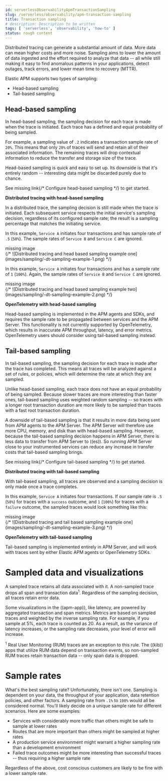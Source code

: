 ```yaml
---
id: serverlessObservabilityApmTransactionSampling
slug: /serverless/observability/apm-transaction-sampling
title: Transaction sampling
# description: Description to be written
tags: [ 'serverless', 'observability', 'how-to' ]
status: rough content
---
```



<RoughContent />

<div id="sampling"></div>

Distributed tracing can generate a substantial amount of data.
More data can mean higher costs and more noise.
Sampling aims to lower the amount of data ingested and the effort required to analyze that data --
all while still making it easy to find anomalous patterns in your applications, detect outages, track errors,
and lower mean time to recovery (MTTR).

Elastic APM supports two types of sampling:

* <DocLink id="serverlessObservabilityApmTransactionSampling" section="head-based-sampling">Head-based sampling</DocLink>
* <DocLink id="serverlessObservabilityApmTransactionSampling" section="tail-based-sampling">Tail-based sampling</DocLink>

<div id="head-based-sampling"></div>

## Head-based sampling

In head-based sampling, the sampling decision for each trace is made when the trace is initiated.
Each trace has a defined and equal probability of being sampled.

For example, a sampling value of `.2` indicates a transaction sample rate of `20%`.
This means that only `20%` of traces will send and retain all of their associated information.
The remaining traces will drop contextual information to reduce the transfer and storage size of the trace.

Head-based sampling is quick and easy to set up.
Its downside is that it's entirely random -- interesting
data might be discarded purely due to chance.

See <DocBadge><DocIcon size="s" type="unlink" title="missing link"/> missing link</DocBadge>{/*  <DocLink id="enApmGuideConfigureHeadBasedSampling">Configure head-based sampling</DocLink> */} to get started.

**Distributed tracing with head-based sampling**

In a distributed trace, the sampling decision is still made when the trace is initiated.
Each subsequent service respects the initial service's sampling decision, regardless of its configured sample rate;
the result is a sampling percentage that matches the initiating service.

In this example, `Service A` initiates four transactions and has sample rate of `.5` (`50%`).
The sample rates of `Service B` and `Service C` are ignored.

<div style={{ backgroundColor: "#F1F4FA", width: "100%", height: "250px", textAlign: "center", paddingTop: "110px", marginBottom: "20px" }}><DocIcon type="image" title="missing image"/> missing image</div>
{/* ![Distributed tracing and head based sampling example one](images/sampling/-dt-sampling-example-1.png) */}

In this example, `Service A` initiates four transactions and has a sample rate of `1` (`100%`).
Again, the sample rates of `Service B` and `Service C` are ignored.

<div style={{ backgroundColor: "#F1F4FA", width: "100%", height: "250px", textAlign: "center", paddingTop: "110px", marginBottom: "20px" }}><DocIcon type="image" title="missing image"/> missing image</div>
{/* ![Distributed tracing and head based sampling example two](images/sampling/-dt-sampling-example-2.png) */}

**OpenTelemetry with head-based sampling**

Head-based sampling is implemented in the APM agents and SDKs, and
requires the sample rate to be propagated between services and the APM Server.
This functionality is not currently supported by OpenTelemetry,
which results in inaccurate APM throughput, latency, and error metrics.
OpenTelemetry users should consider using tail-based sampling instead.

<div id="tail-based-sampling"></div>

## Tail-based sampling

In tail-based sampling, the sampling decision for each trace is made after the trace has completed.
This means all traces will be analyzed against a set of rules, or policies, which will determine the rate at which they are sampled.

Unlike head-based sampling, each trace does not have an equal probability of being sampled.
Because slower traces are more interesting than faster ones, tail-based sampling uses weighted random sampling -- so
traces with a longer root transaction duration are more likely to be sampled than traces with a fast root transaction duration.

A downside of tail-based sampling is that it results in more data being sent from APM agents to the APM Server.
The APM Server will therefore use more CPU, memory, and disk than with head-based sampling.
However, because the tail-based sampling decision happens in APM Server, there is less data to transfer from APM Server to ((es)).
So running APM Server close to your instrumented services can reduce any increase in transfer costs that tail-based sampling brings.

See <DocBadge><DocIcon size="s" type="unlink" title="missing link"/> missing link</DocBadge>{/*  <DocLink id="enApmGuideConfigureTailBasedSampling">Configure tail-based sampling</DocLink> */} to get started.

**Distributed tracing with tail-based sampling**

With tail-based sampling, all traces are observed and a sampling decision is only made once a trace completes.

In this example, `Service A` initiates four transactions.
If our sample rate is `.5` (`50%`) for traces with a `success` outcome,
and `1` (`100%`) for traces with a `failure` outcome,
the sampled traces would look something like this:

<div style={{ backgroundColor: "#F1F4FA", width: "100%", height: "250px", textAlign: "center", paddingTop: "110px", marginBottom: "20px" }}><DocIcon type="image" title="missing image"/> missing image</div>
{/* ![Distributed tracing and tail based sampling example one](images/sampling/-dt-sampling-example-3.png) */}

**OpenTelemetry with tail-based sampling**

Tail-based sampling is implemented entirely in APM Server,
and will work with traces sent by either Elastic APM agents or OpenTelemetry SDKs.

# Sampled data and visualizations

A sampled trace retains all data associated with it.
A non-sampled trace drops all <DocLink id="serverlessObservabilityApmSpansTransactionsErrorsMetricsMetadata">span</DocLink> and <DocLink id="serverlessObservabilityApmSpansTransactionsErrorsMetricsMetadata">transaction</DocLink> data<sup>1</sup>.
Regardless of the sampling decision, all traces retain <DocLink id="serverlessObservabilityApmSpansTransactionsErrorsMetricsMetadata">error</DocLink> data.

Some visualizations in the ((apm-app)), like latency, are powered by aggregated transaction and span <DocLink id="serverlessObservabilityApmSpansTransactionsErrorsMetricsMetadata">metrics</DocLink>.
Metrics are based on sampled traces and weighted by the inverse sampling rate.
For example, if you sample at 5%, each trace is counted as 20.
As a result, as the variance of latency increases, or the sampling rate decreases, your level of error will increase.

<sup>1</sup> Real User Monitoring (RUM) traces are an exception to this rule.
The ((kib)) apps that utilize RUM data depend on transaction events,
so non-sampled RUM traces retain transaction data -- only span data is dropped.

# Sample rates

What's the best sampling rate? Unfortunately, there isn't one.
Sampling is dependent on your data, the throughput of your application, data retention policies, and other factors.
A sampling rate from `.1%` to `100%` would all be considered normal.
You'll likely decide on a unique sample rate for different scenarios.
Here are some examples:

* Services with considerably more traffic than others might be safe to sample at lower rates
* Routes that are more important than others might be sampled at higher rates
* A production service environment might warrant a higher sampling rate than a development environment
* Failed trace outcomes might be more interesting than successful traces -- thus requiring a higher sample rate

Regardless of the above, cost conscious customers are likely to be fine with a lower sample rate.

